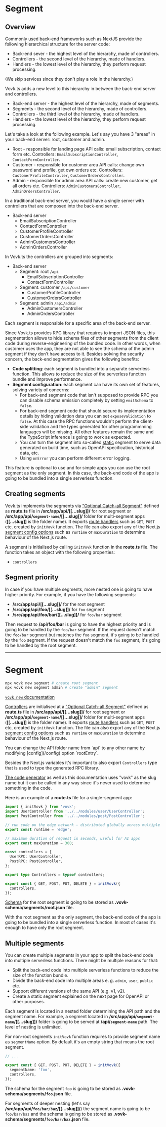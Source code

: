 
# Segment

## Overview

Commonly used back-end frameworks such as NextJS provide the following hierarchical structure for the server code:

- Back-end sever - the highest level of the hierarchy, made of controllers.
- Controllers - the second level of the hierarchy, made of handlers.
- Handlers - the lowest level of the hierarchy, they perform request processing.

(We skip services since they don't play a role in the hierarchy.)

Vovk.ts adds a new level to this hierarchy in between the back-end server and controllers.

- Back-end server - the highest level of the hierarchy, made of segments.
- Segments - the second level of the hierarchy, made of controllers.
- Controllers - the third level of the hierarchy, made of handlers.
- Handlers - the lowest level of the hierarchy, they perform request processing.

Let's take a look at the following example. Let's say you have 3 "areas" in your back-end server: root, customer and admin.

- Root - responsible for landing page API calls: email subscription, contact form etc. Controllers: `EmailSubscriptionController`, `ContactFormController`.
- Customer - responsible for customer area API calls: change own password and profile, get own orders etc. Controllers: `CustomerProfileController`, `CustomerOrdersController`.
- Admin - responsible for admin area API calls: create new customer, get all orders etc. Controllers: `AdminCustomersController`, `AdminOrdersController`.


In a traditional back-end server, you would have a single server with controllers that are composed into the back-end server.

- Back-end server
  - EmailSubscriptionController
  - ContactFormController
  - CustomerProfileController
  - CustomerOrdersController
  - AdminCustomersController
  - AdminOrdersController

In Vovk.ts the controllers are grouped into segments:

- Back-end server
  - Segment: root `/api`
    - EmailSubscriptionController
    - ContactFormController
  - Segment: customer `/api/customer`
    - CustomerProfileController
    - CustomerOrdersController
  - Segment: admin `/api/admin`
    - AdminCustomersController
    - AdminOrdersController


Each segment is responsible for a specific area of the back-end server. 

Since Vovk.ts provides RPC library that requires to import JSON files, this segmentation allows to hide schema files of other segments from the client code during reverse-engineering of the bundled code. In other words, when customer uses the app, they are not able to see the schema of the admin segment if they don't have access to it. Besides solving the security concern, the back-end segmentation gives the following benefits:

- **Code splitting**: each segment is bundled into a separate serverless function. This allows to reduce the size of the serverless function bundle and improve performance.
- **Segment configuration**: each segment can have its own set of features, solving variety of concerns:
  - For back-end segment code that isn't supposed to provide RPC you can disable schema emission completely by setting `emitSchema` to `false`.
  - For back-end segment code that should secure its implementation details by hiding validation data you can set `exposeValidation` to `false`. At this case the RPC functions wouldn't perform the client-side validation and the types generated for other programmming languages will be missing. All other features remain the same and the TypeScript inference is going to work as expected.
  - You can turn the segment into so-called [static](/segment/static) segment to serve data generated on build time, such as OpenAPI specification, historical data, etc.
  - Using `onError` you can perform different error logging.

This feature is optional to use and for simple apps you can use the root segment as the only segment. In this case, the back-end code of the app is going to be bundled into a single serverless function.

## Creating segments

Vovk.ts implements the segments via ["Optional Catch-all Segment"](https://nextjs.org/docs/pages/building-your-application/routing/dynamic-routes#optional-catch-all-segments) defined as **route.ts** file in **/src/app/api/[[...slug]]/** for root segment or **/src/app/api/`segment-name`/[[...slug]]/** folder for multi-segment apps (**[[...slug]]** is the folder name). It exports [route handlers](https://nextjs.org/docs/app/building-your-application/routing/route-handlers) such as `GET`, `POST` etc, created by `initVovk` function. The file can also export any of the Next.js [segment config options](https://nextjs.org/docs/app/building-your-application/routing/route-handlers#segment-config-options) such as `runtime` or `maxDuration` to determine behaviour of the Next.js route.

A segment is initialised by calling `initVovk` function in the **route.ts** file. The function takes an object with the following properties:
- `controllers` 

## Segment priority

In case if you have multiple segments, more nested one is going to have higher priority. For example, if you have the following segments:

- **/src/app/api/[[...slug]]/** for the root segment
- **/src/app/api/foo/[[...slug]]/** for `foo` segment
- **/src/app/api/foo/bar/[[...slug]]/** for `foo/bar` segment

Then request to **/api/foo/bar** is going to have the highest priority and is going to be handled by the `foo/bar` segment. If the request doesn't match the `foo/bar` segment but matches the `foo` segment, it's going to be handled by the `foo` segment. If the request doesn't match the `foo` segment, it's going to be handled by the root segment.

---------

# Segment

```sh filename="Create root segment with CLI"
npx vovk new segment # create root segment
npx vovk new segment admin # create "admin" segment
```

[`vovk new` documentation](/cli/new)

[Controllers](/controller) are initialised at a ["Optional Catch-all Segment"](https://nextjs.org/docs/pages/building-your-application/routing/dynamic-routes#optional-catch-all-segments) defined as **route.ts** file in **/src/app/api/[[...slug]]/** for root segment or **/src/app/api/`segment-name`/[[...slug]]/** folder for multi-segment apps (**[[...slug]]** is the folder name). It exports [route handlers](https://nextjs.org/docs/app/building-your-application/routing/route-handlers) such as `GET`, `POST` etc, created by `initVovk` function. The file can also export any of the Next.js [segment config options](https://nextjs.org/docs/app/building-your-application/routing/route-handlers#segment-config-options) such as `runtime` or `maxDuration` to determine behaviour of the Next.js route.

<Callout type="info" emoji="ℹ️">
  You can change the API folder name from `api` to any other name by modifying [config](/config) option `rootEntry`.
</Callout>

Besides the Next.js variables it's important to also export `Controllers` type that is used to type the generated RPC library.

[The code generator](/cli/new) as well as this documentation uses "vovk" as the slug name but it can be called in any way since it's never used to determine something in the code.

Here is an example of a **route.ts** file for a single-segment app:

```ts filename="src/app/api/[[...slug]]/route.ts"
import { initVovk } from 'vovk';
import UserController from '../../modules/user/UserController';
import PostController from '../../modules/post/PostController';

// run code on the edge network — distributed globally across multiple data centers
export const runtime = 'edge';

// maximum duration of request in seconds, useful for AI apps
export const maxDuration = 300;

const controllers = {
  UserRPC: UserController,
  PostRPC: PostController,
};

export type Controllers = typeof controllers;

export const { GET, POST, PUT, DELETE } = initVovk({
  controllers,
});
```

[Schema](/schema) for the root segment is going to be stored as **.vovk-schema/segments/root.json** file.

With the root segment as the only segment, the back-end code of the app is going to be bundled into a single serverless function. In most of cases it's enough to have only the root segment.

## Multiple segments

You can create multiple segments in your app to split the back-end code into multiple serverless functions. There might be multiple reasons for that:

- Split the back-end code into multiple serverless functions to reduce the size of the function bundle.
- Divide the back-end code into multiple areas e. g. `admin`, `user`, `public` etc.
- Support different versions of the same API (e.g. v1, v2).
- Create a static segment explained on the next page for OpenAPI or other purposes.

Each segment is located in a nested folder determining the API path and the segment name. For example, a segment located in **/src/app/api/`segment-name`/[[...slug]]/** folder is going to be served at **/api/`segment-name`** path. The level of nesting is unlimited.

For non-root segments `initVovk` function requires to provide segment name as `segmentName` option. By default it's an empty string that means the root segment.

```ts filename="src/app/api/foo/[[...slug]]/route.ts"
// ...

export const { GET, POST, PUT, DELETE } = initVovk({
  segmentName: 'foo',
  controllers,
});
```

The schema for the segment `foo` is going to be stored as **.vovk-schema/segments/`foo`.json** file.

For segments of deeper nesting (let's say **/src/app/api/`foo/bar/baz`/[[...slug]]/**) the segment name is going to be `foo/bar/baz` and the schema is going to be stored as **.vovk-schema/segments/`foo/bar/baz`.json** file.


